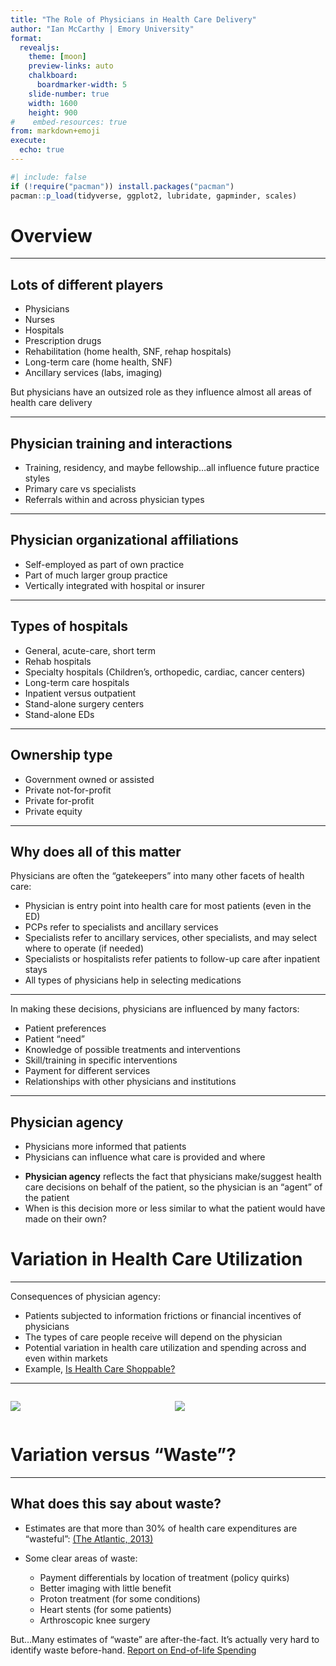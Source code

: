 ```yaml
---
title: "The Role of Physicians in Health Care Delivery"
author: "Ian McCarthy | Emory University"
format: 
  revealjs:
    theme: [moon]
    preview-links: auto
    chalkboard:
      boardmarker-width: 5
    slide-number: true
    width: 1600
    height: 900    
#    embed-resources: true
from: markdown+emoji
execute: 
  echo: true
---
```


```r
#| include: false
if (!require("pacman")) install.packages("pacman")
pacman::p_load(tidyverse, ggplot2, lubridate, gapminder, scales)
```

# Overview

---

## Lots of different players

- Physicians
- Nurses
- Hospitals
- Prescription drugs
- Rehabilitation (home health, SNF, rehap hospitals)
- Long-term care (home health, SNF)
- Ancillary services (labs, imaging)

::: {.fragment}
But physicians have an outsized role as they influence almost all areas of health care delivery
:::


---

## Physician training and interactions

- Training, residency, and maybe fellowship...all influence future practice styles
- Primary care vs specialists
- Referrals within and across physician types

---

## Physician organizational affiliations

- Self-employed as part of own practice
- Part of much larger group practice
- Vertically integrated with hospital or insurer

---

## Types of hospitals

- General, acute-care, short term
- Rehab hospitals
- Specialty hospitals (Children's, orthopedic, cardiac, cancer centers)
- Long-term care hospitals
- Inpatient versus outpatient
- Stand-alone surgery centers
- Stand-alone EDs

---

## Ownership type

- Government owned or assisted
- Private not-for-profit
- Private for-profit
- Private equity 

---

## Why does all of this matter

Physicians are often the "gatekeepers" into many other facets of health care:

- Physician is entry point into health care for most patients (even in the ED)
- PCPs refer to specialists and ancillary services
- Specialists refer to ancillary services, other specialists, and may select where to operate (if needed)
- Specialists or hospitalists refer patients to follow-up care after inpatient stays
- All types of physicians help in selecting medications

---

In making these decisions, physicians are influenced by many factors:

- Patient preferences
- Patient "need"
- Knowledge of possible treatments and interventions
- Skill/training in specific interventions
- Payment for different services
- Relationships with other physicians and institutions 

---

## Physician agency

- Physicians more informed that patients
- Physicians can influence what care is provided and where

::: {.fragment}
- **Physician agency** reflects the fact that physicians make/suggest health care decisions on behalf of the patient, so the physician is an "agent" of the patient
- When is this decision more or less similar to what the patient would have made on their own?
:::

# Variation in Health Care Utilization

---

Consequences of physician agency:

- Patients subjected to information frictions or financial incentives of physicians
- The types of care people receive will depend on the physician
- Potential variation in health care utilization and spending across and even within markets
- Example, [Is Health Care Shoppable?](https://nihcm.org/publications/is-health-care-shoppable-1)

---

:::: {.columns}

::: {.column width="50%"}
![](../figures/dartmouth_map.png)
:::

::: {.column width="50%"}
![](../figures/dartmouth_dist.png)
:::

::::
  
# Variation versus "Waste"?

---

## What does this say about waste?

- Estimates are that more than 30% of health care expenditures are "wasteful": [(The Atlantic, 2013)](https://www.theatlantic.com/health/archive/2013/12/youre-getting-too-much-healthcare/281896/)

- Some clear areas of waste:
  - Payment differentials by location of treatment (policy quirks)
  - Better imaging with little benefit
  - Proton treatment (for some conditions)
  - Heart stents (for some patients)
  - Arthroscopic knee surgery
  
::: {.fragment}
But...Many estimates of "waste" are after-the-fact. It's actually very hard to identify waste before-hand. [Report on End-of-life Spending](http://news.mit.edu/2018/value-late-life-health-care-spending-medicare-0628)
:::

